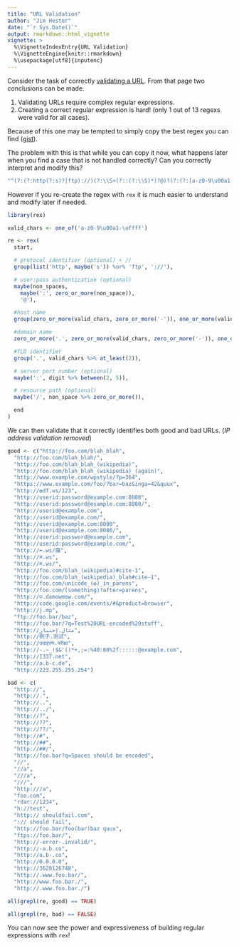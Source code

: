 ```yaml
---
title: "URL Validation"
author: "Jim Hester"
date: "`r Sys.Date()`"
output: rmarkdown::html_vignette
vignette: >
  %\VignetteIndexEntry{URL Validation}
  %\VignetteEngine{knitr::rmarkdown}
  %\usepackage[utf8]{inputenc}
---
```


Consider the task of correctly [validating a URL](https://mathiasbynens.be/demo/url-regex).
From that page two conclusions can be made.

1. Validating URLs require complex regular expressions.
2. Creating a correct regular expression is hard! (only 1 out of 13 regexs were valid for all cases).

Because of this one may be tempted to simply copy the best regex you can find ([gist](https://gist.github.com/dperini/729294)).

The problem with this is that while you can copy it now, what happens later when you find a case that is not handled correctly?  Can you correctly interpret and modify this?
```r
"^(?:(?:http(?:s)?|ftp)://)(?:\\S+(?::(?:\\S)*)?@)?(?:(?:[a-z0-9\u00a1-uffff](?:-)*)*(?:[a-z0-9\u00a1-\uffff])+)(?:\\.(?:[a-z0-9\u00a1-\uffff](?:-)*)*(?:[a-z0-9\u00a1-\uffff])+)*(?:\\.(?:[a-z0-9\u00a1-\uffff]){2,})(?::(?:\\d){2,5})?(?:/(?:\\S)*)?$"
```

However if you re-create the regex with `rex` it is much easier to understand and modify later if needed.
```r
library(rex)

valid_chars <- one_of('a-z0-9\u00a1-\uffff')

re <- rex(
  start,

  # protocol identifier (optional) + //
  group(list('http', maybe('s')) %or% 'ftp', '://'),

  # user:pass authentication (optional)
  maybe(non_spaces,
    maybe(':', zero_or_more(non_space)),
    '@'),

  #host name
  group(zero_or_more(valid_chars, zero_or_more('-')), one_or_more(valid_chars)),

  #domain name
  zero_or_more('.', zero_or_more(valid_chars, zero_or_more('-')), one_or_more(valid_chars)),

  #TLD identifier
  group('.', valid_chars %>% at_least(2)),

  # server port number (optional)
  maybe(':', digit %>% between(2, 5)),

  # resource path (optional)
  maybe('/', non_space %>% zero_or_more()),

  end
)
```

We can then validate that it correctly identifies both good and bad URLs. (_IP address validation removed_)

```r
good <- c("http://foo.com/blah_blah",
  "http://foo.com/blah_blah/",
  "http://foo.com/blah_blah_(wikipedia)",
  "http://foo.com/blah_blah_(wikipedia)_(again)",
  "http://www.example.com/wpstyle/?p=364",
  "https://www.example.com/foo/?bar=baz&inga=42&quux",
  "http://✪df.ws/123",
  "http://userid:password@example.com:8080",
  "http://userid:password@example.com:8080/",
  "http://userid@example.com",
  "http://userid@example.com/",
  "http://userid@example.com:8080",
  "http://userid@example.com:8080/",
  "http://userid:password@example.com",
  "http://userid:password@example.com/",
  "http://➡.ws/䨹",
  "http://⌘.ws",
  "http://⌘.ws/",
  "http://foo.com/blah_(wikipedia)#cite-1",
  "http://foo.com/blah_(wikipedia)_blah#cite-1",
  "http://foo.com/unicode_(✪)_in_parens",
  "http://foo.com/(something)?after=parens",
  "http://☺.damowmow.com/",
  "http://code.google.com/events/#&product=browser",
  "http://j.mp",
  "ftp://foo.bar/baz",
  "http://foo.bar/?q=Test%20URL-encoded%20stuff",
  "http://مثال.إختبار",
  "http://例子.测试",
  "http://उदाहरण.परीक्षा",
  "http://-.~_!$&'()*+,;=:%40:80%2f::::::@example.com",
  "http://1337.net",
  "http://a.b-c.de",
  "http://223.255.255.254")

bad <- c(
  "http://",
  "http://.",
  "http://..",
  "http://../",
  "http://?",
  "http://??",
  "http://??/",
  "http://#",
  "http://##",
  "http://##/",
  "http://foo.bar?q=Spaces should be encoded",
  "//",
  "//a",
  "///a",
  "///",
  "http:///a",
  "foo.com",
  "rdar://1234",
  "h://test",
  "http:// shouldfail.com",
  ":// should fail",
  "http://foo.bar/foo(bar)baz quux",
  "ftps://foo.bar/",
  "http://-error-.invalid/",
  "http://-a.b.co",
  "http://a.b-.co",
  "http://0.0.0.0",
  "http://3628126748",
  "http://.www.foo.bar/",
  "http://www.foo.bar./",
  "http://.www.foo.bar./")

all(grepl(re, good) == TRUE)

all(grepl(re, bad) == FALSE)
```

You can now see the power and expressiveness of building regular expressions with `rex`!
